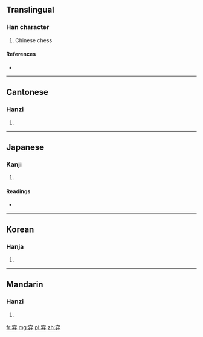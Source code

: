 ==Translingual==

===Han character===
{{Han char|rn=55|rad=廾|as=06|sn=9|four=0044<sub>3</sub>|canj=卜金廿 (YCT)}}

# Chinese chess

====References====
* {{Han ref|kx=0354.110|dkj=09611|dj=0669.150|hdz=10517.020|uh=5F08|ud=24328|bh=ABD9|bd=43993}}

----

==Cantonese==

===Hanzi===
{{yue-hanzi|jyut=|y=yik6}}

# {{defn|lang=yue|sort=廾06}}

----

==Japanese==

===Kanji===
{{ja-kanji|grade=|rs=廾06}}

# {{defn|lang=ja|sort=廾06}}

====Readings====
* {{ja-readings|on=[[えき]] (eki), [[やく]] (yaku)|kun=}}

----

==Korean==

===Hanja===
{{ko-hanja|hangeul=혁|eumhun=|rv=hyeok|mr=hyŏk|y=hyek}}

# {{defn|lang=ko|sort=廾06}}

----

==Mandarin==

===Hanzi===
{{cmn-hanzi|pin=[[yì]] ([[yi4]]), [[zhuǎng]] ([[zhuang3]])|wg=i<sup>4</sup>, chuang<sup>3</sup>}}

# {{defn|lang=cmn|sort=廾06}}

[[fr:弈]]
[[mg:弈]]
[[pl:弈]]
[[zh:弈]]